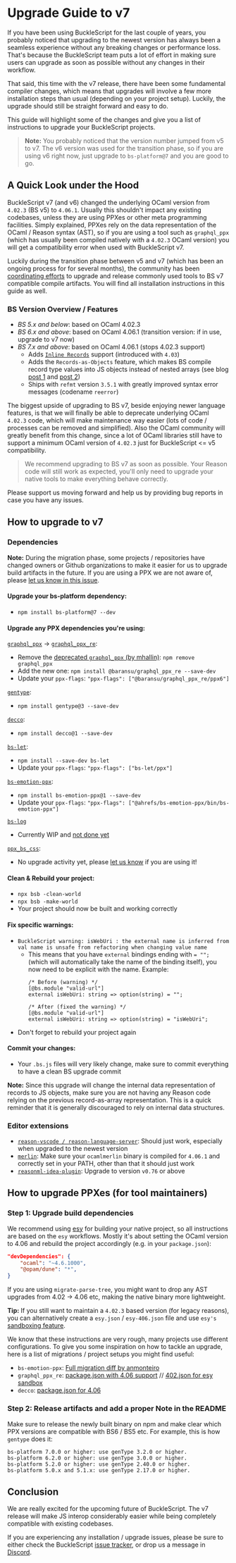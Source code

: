 # Upgrade Guide to v7

If you have been using BuckleScript for the last couple of years, you probably
noticed that upgrading to the newest version has always been a seamless
experience without any breaking changes or performance loss. That's because the
BuckleScript team puts a lot of effort in making sure users can upgrade as
soon as possible without any changes in their workflow.

That said, this time with the v7 release, there have been some fundamental
compiler changes, which means that upgrades will involve a few more installation
steps than usual (depending on your project setup). Luckily, the upgrade should
still be straight forward and easy to do.

This guide will highlight some of the changes and give you a list of
instructions to upgrade your BuckleScript projects.

> **Note:** You probably noticed that the version number jumped from v5 to v7.
> The v6 version was used for the transition phase, so if you are using v6 right
> now, just upgrade to `bs-platform@7` and you are good to go.

## A Quick Look under the Hood

BuckleScript v7 (and v6) changed the underlying OCaml version from `4.02.3` (BS
v5) to `4.06.1`. Usually this shouldn't impact any existing codebases, unless
they are using PPXes or other meta programming facilities. Simply explained,
PPXes rely on the data representation of the OCaml / Reason syntax (AST), so if
you are using a tool such as `graphql_ppx` (which has usually been compiled
natively with a `4.02.3` OCaml version) you will get a compatibility error when
used with BuckleScript v7.

Luckily during the transition phase between v5 and v7 (which has been an ongoing
process for for several months), the community has been [coordinating
efforts](https://github.com/BuckleScript/bucklescript/issues/3914) to upgrade
and release commonly used tools to BS v7 compatible compile artifacts. You will
find all installation instructions in this guide as well.


### BS Version Overview / Features

- *BS 5.x and below*: based on OCaml 4.02.3
- *BS 6.x and above*: based on OCaml 4.06.1 (transition version: if in use, upgrade to v7 now)
- *BS 7.x and above*: based on OCaml 4.06.1 (stops 4.02.3 support)
    - Adds [`Inline
      Records`](https://caml.inria.fr/pub/docs/manual-ocaml/manual040.html)
      support (introduced with `4.03`)
    - Adds the `Records-as-Objects` feature, which makes BS compile record type
      values into JS objects instead of nested arrays (see blog [post 1](//bucklescript.github.io/blog/2019/11/18/whats-new-in-7)
      and [post 2](//bucklescript.github.io/blog/2019/12/27/whats-new-in-7-cont))
    - Ships with `refmt` version `3.5.1` with greatly improved syntax error messages (codename `reerror`)

The biggest upside of upgrading to BS v7, beside enjoying newer language
features, is that we will finally be able to deprecate  underlying OCaml
`4.02.3` code, which will make maintenance way easier (lots of code / processes
can be removed and simplified). Also the OCaml community will greatly benefit
from this change, since a lot of OCaml libraries still have to support a minimum
OCaml version of `4.02.3` just for BuckleScript <= v5 compatibility.

> We recommend upgrading to BS v7 as soon as possible. Your Reason code will
> still work as expected, you'll only need to upgrade your native tools to make
> everything behave correctly.

Please support us moving forward and help us by providing bug reports in case
you have any issues.

## How to upgrade to v7

### Dependencies

**Note:** During the migration phase, some projects / repositories have changed
owners or Github organizations to make it easier for us to upgrade build
artifacts in the future. If you are using a PPX we are not aware of, please [let us
know in this issue](https://github.com/BuckleScript/bucklescript/issues/3914).

#### Upgrade your bs-platform dependency:

- `npm install bs-platform@7 --dev`

#### Upgrade any PPX dependencies you're using:

[`graphql_ppx`](https://github.com/mhallin/graphql_ppx) ->
[`graphql_ppx_re`](https://github.com/baransu/graphql_ppx_re):
  - Remove the [deprecated `graphql_ppx` (by
      mhallin)](https://github.com/mhallin/graphql_ppx): `npm remove
  graphql_ppx`
  - Add the new one: `npm install @baransu/graphql_ppx_re --save-dev`
  - Update your `ppx-flags`: `"ppx-flags": ["@baransu/graphql_ppx_re/ppx6"]`

[`gentype`](https://github.com/cristianoc/genType):
- `npm install gentype@3 --save-dev`

[`decco`](https://github.com/reasonml-labs/decco):
- `npm install decco@1 --save-dev`

[`bs-let`](https://github.com/reasonml-labs/bs-let):
- `npm install --save-dev bs-let`
- Update your `ppx-flags`: `"ppx-flags": ["bs-let/ppx"]`

[`bs-emotion-ppx`](https://github.com/ahrefs/bs-emotion):
- `npm install bs-emotion-ppx@1 --save-dev`
- Update your `ppx-flags`: `"ppx-flags": ["@ahrefs/bs-emotion-ppx/bin/bs-emotion-ppx"]`

[`bs-log`](https://github.com/MinimaHQ/bs-log)
- Currently WIP and [not done
yet](https://github.com/MinimaHQ/bs-log/issues/10)

[`ppx_bs_css`](https://github.com/astrada/ppx_bs_css):
- No upgrade activity yet, please [let us
know](https://github.com/BuckleScript/bucklescript/issues/3914) if you are
      using it!

#### Clean & Rebuild your project:
- `npx bsb -clean-world`
- `npx bsb -make-world`
- Your project should now be built and working correctly

#### Fix specific warnings:
- `BuckleScript warning: isWebUri : the external name is inferred from val
  name is unsafe from refactoring when changing value name`
    - This  means that you have `external` bindings ending with `= "";`
      (which will automatically take the name of the binding itself), you
      now need to be explicit with the name. Example:
        ```reason
        /* Before (warning) */
        [@bs.module "valid-url"]
        external isWebUri: string => option(string) = "";

        /* After (fixed the warning) */
        [@bs.module "valid-url"]
        external isWebUri: string => option(string) = "isWebUri";
        ```
- Don't forget to rebuild your project again
  
#### Commit your changes:
- Your `.bs.js` files will very likely change, make sure to commit
  everything to have a clean BS upgrade commit


**Note:** Since this upgrade will change the internal data representation of
records to JS objects, make sure you are not having any Reason code relying on
the previous record-as-array representation. This is a quick reminder that it is
generally discouraged to rely on internal data structures.

### Editor extensions

- [`reason-vscode / reason-language-server`](https://github.com/jaredly/reason-language-server):
  Should just work, especially when upgraded to the newest version
- [`merlin`](https://github.com/ocaml/merlin): Make sure your `ocamlmerlin` binary is
  compiled for `4.06.1` and correctly set in your PATH, other than that it should just work
- [`reasonml-idea-plugin`](https://github.com/reasonml-editor/reasonml-idea-plugin): Upgrade to version `v0.76` or above


## How to upgrade PPXes (for tool maintainers)

### Step 1: Upgrade build dependencies

We recommend using [esy](https://esy.sh) for building your native project, so
all instructions are based on the `esy` workflows. Mostly it's about setting the
OCaml version to 4.06 and rebuild the project accordingly (e.g. in your `package.json`):

```json
"devDependencies": {
    "ocaml": "~4.6.1000",
    "@opam/dune": "*",
}
```

If you are using `migrate-parse-tree`, you might want to drop any AST upgrades
from 4.02 -> 4.06 etc, making the native binary more lightweight. 

**Tip:** If you still want to maintain a `4.02.3` based version (for legacy
reasons), you can alternatively create a `esy.json` / `esy-406.json` file and
use `esy's` [sandboxing
feature](https://esy.sh/docs/en/multiple-sandboxes.html#configure-multiple-sandboxes).

We know that these instructions are very rough, many projects use different
configurations. To give you some inspiration on how to tackle an upgrade, here
is a list of migrations / project setups you might find useful:

- `bs-emotion-ppx`: [Full migration diff by anmonteiro](https://github.com/ahrefs/bs-emotion/commit/d93f35754d2ba3000d5ffa9fe17ae158da6dfc38)
- `graphql_ppx_re`: [package.json with 4.06
  support](https://github.com/baransu/graphql_ppx_re/blob/master/esy.json) //
  [402.json for esy
  sandbox](https://github.com/baransu/graphql_ppx_re/blob/master/402.json)
- `decco`: [package.json for 4.06](https://github.com/reasonml-labs/decco/blob/master/ppx_src/package.json)

### Step 2: Release artifacts and add a proper Note in the README

Make sure to release the newly built binary on npm and make clear which PPX versions are compatible with BS6 / BS5 etc.
For example, this is how `gentype` does it:

```
bs-platform 7.0.0 or higher: use genType 3.2.0 or higher.
bs-platform 6.2.0 or higher: use genType 3.0.0 or higher.
bs-platform 5.2.0 or higher: use genType 2.40.0 or higher.
bs-platform 5.0.x and 5.1.x: use genType 2.17.0 or higher.
```


## Conclusion

We are really excited for the upcoming future of BuckleScript. The v7 release
will make JS interop considerably easier while being completely compatible with
existing codebases.

If you are experiencing any installation / upgrade issues, please be sure to
either check the BuckleScript [issue
tracker](https://github.com/bucklescript/bucklescript/issues), or drop us a
message in [Discord](https://discord.gg/reasonml).
 
